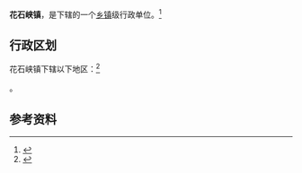 {{中国乡级行政区|63/26/26/101/000}}

'''花石峡镇'''，是{{PRC admin/fullname|63/26/26/101/000|3}}下辖的一个[[乡镇|乡镇]]级行政单位。<ref>{{PRC admin/ref sgc|{{PRC admin/parent|63/26/26/101/000}}}}</ref>

== 行政区划 ==

花石峡镇下辖以下地区：<ref>{{PRC admin/ref sgc|63/26/26/101/000}}</ref>

{{PRC admin/children|63/26/26/101/000}}。

== 参考资料 ==

{{reflist}}

{{行政区划小作品}}
{{PRC admin/navcat|63/26/26/101/000}}